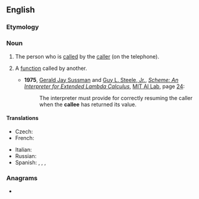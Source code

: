 {{also|čällee}}
==English==

===Etymology===
{{suffix|call|ee|lang=en}}

===Noun===
{{en-noun}}
# {{lb|en|telephony}} The person who is [[called]] by the [[caller]] (on the telephone).
# {{lb|en|computing}} A [[function]] called by another.
#* '''1975''', [[w:Gerald Jay Sussman|Gerald Jay Sussman]] and [[w:Guy L. Steele Jr.|Guy L. Steele, Jr.]], ''[[s:Scheme: An Interpreter for Extended Lambda Calculus|Scheme: An Interpreter for Extended Lambda Calculus]]'', [[w:MIT Computer Science and Artificial Intelligence Laboratory|MIT AI Lab]], page [[s:Scheme: An Interpreter for Extended Lambda Calculus/Section 4|24]]:
#*: The interpreter must provide for correctly resuming the caller when the '''callee''' has returned its value.

====Translations====
{{trans-top|the person who is called by the caller}}
* Czech: {{t|cs|volaný}}
* French: {{t+|fr|appelé|m}}
{{trans-mid}}
* Italian: {{t+|it|chiamato|m}}
* Russian: {{t+|ru|вызыва́емый}} {{t+|ru|абоне́нт}}
* Spanish: {{t+|es|llamada|f}}, {{t+|es|llamado|m}}, {{t+|es|llamadas|f-p}}, {{t+|es|llamados|m-p}}
{{trans-bottom}}

===Anagrams===
* {{anagrams|en|cellae}}